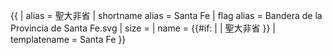 {{ {{{1<noinclude>|country showdata</noinclude>}}}
| alias = 聖大非省
| shortname alias = Santa Fe
| flag alias = Bandera de la Provincia de Santa Fe.svg
| size = {{{size|}}}
| name = {{#if: {{{name|}}} | {{{name|}}} | 聖大非省 }}
<noinclude>
| templatename = Santa Fe
</noinclude>
}}<noinclude>
</noinclude>